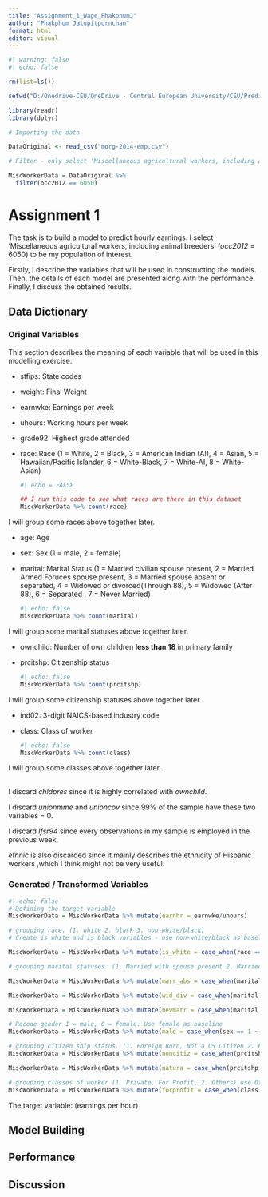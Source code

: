 ```yaml
---
title: "Assignment_1_Wage_PhakphumJ"
author: "Phakphum Jatupitpornchan"
format: html
editor: visual
---
```


```r
#| warning: false
#| echo: false

rm(list=ls())

setwd("D:/Onedrive-CEU/OneDrive - Central European University/CEU/Prediction with Machine Learning/Assignment/DA3-phdma/Assignment 1")

library(readr)
library(dplyr)

# Importing the data

DataOriginal <- read_csv("morg-2014-emp.csv")

# Filter - only select 'Miscellaneous agricultural workers, including animal breeders' - 6050

MiscWorkerData = DataOriginal %>%
  filter(occ2012 == 6050)
```

# Assignment 1

The task is to build a model to predict hourly earnings. I select 'Miscellaneous agricultural workers, including animal breeders' (*occ2012* = 6050) to be my population of interest.\

Firstly, I describe the variables that will be used in constructing the models. Then, the details of each model are presented along with the performance. Finally, I discuss the obtained results.

## Data Dictionary

### Original Variables

This section describes the meaning of each variable that will be used in this modelling exercise.

-   stfips: State codes

-   weight: Final Weight

-   earnwke: Earnings per week

-   uhours: Working hours per week

-   grade92: Highest grade attended

-   race: Race (1 = White, 2 = Black, 3 = American Indian (AI), 4 = Asian, 5 = Hawaiian/Pacific Islander, 6 = White-Black, 7 = White-AI, 8 = White-Asian)

    ```r
    #| echo = FALSE

    ## I run this code to see what races are there in this dataset
    MiscWorkerData %>% count(race)
    ```

I will group some races above together later.

-   age: Age

-   sex: Sex (1 = male, 2 = female)

-   marital: Marital Status (1 = Married civilian spouse present, 2 = Married Armed Foruces spouse present, 3 = Married spouse absent or separated, 4 = Widowed or divorced(Through 88), 5 = Widowed (After 88), 6 = Separated , 7 = Never Married)

    ```r
    #| echo: false
    MiscWorkerData %>% count(marital)
    ```

I will group some marital statuses above together later.

-   ownchild: Number of own children **less than** **18** in primary family

-   prcitshp: Citizenship status

    ```r
    #| echo: false
    MiscWorkerData %>% count(prcitshp)
    ```

I will group some citizenship statuses above together later.

-   ind02: 3-digit NAICS-based industry code

-   class: Class of worker

    ```r
    #| echo: false
    MiscWorkerData %>% count(class)
    ```

I will group some classes above together later.\
 

I discard *chldpres* since it is highly correlated with *ownchild*.

I discard *unionmme* and *unioncov* since 99% of the sample have these two variables = 0.

I discard *lfsr94* since every observations in my sample is employed in the previous week.

*ethnic* is also discarded since it mainly describes the ethnicity of Hispanic workers ,which I think might not be very useful.

### Generated / Transformed Variables

```r
#| echo: false
# Defining the target variable
MiscWorkerData = MiscWorkerData %>% mutate(earnhr = earnwke/uhours)

# grouping race. (1. white 2. black 3. non-white/black)
# Create is_white and is_black variables - use non-white/black as baseline

MiscWorkerData = MiscWorkerData %>% mutate(is_white = case_when(race == 1 ~ 1, race != 1 ~ 0), is_black = case_when(race == 2 ~ 1, race != 2 ~ 0))

# grouping marital statuses. (1. Married with spouse present 2. Married with spouse absent or seperated 3. Widowed or divorced 4. Never Married) - leave the first category out to be baseline

MiscWorkerData = MiscWorkerData %>% mutate(marr_abs = case_when(marital == 3 ~ 1, marital != 3 ~ 0))

MiscWorkerData = MiscWorkerData %>% mutate(wid_div = case_when(marital == 4 | marital == 5 | marital == 6 ~ 1, marital != 4 | marital != 5 | marital != 6 ~ 0))

MiscWorkerData = MiscWorkerData %>% mutate(nevmarr = case_when(marital == 7 ~ 1, marital != 7 ~ 0))

# Recode gender 1 = male, 0 = female. Use female as baseline
MiscWorkerData = MiscWorkerData %>% mutate(male = case_when(sex == 1 ~ 1, sex != 1 ~ 0))

# grouping citizen ship status. (1. Foreign Born, Not a US Citizen 2. Foreign Born, US Cit By Naturalization 3. Native) - use Native as baseline
MiscWorkerData = MiscWorkerData %>% mutate(noncitiz = case_when(prcitshp == 1 ~ 1, prcitshp != 1 ~ 0))

MiscWorkerData = MiscWorkerData %>% mutate(natura = case_when(prcitshp == 2 ~ 1, prcitshp != 2 ~ 0))

# grouping classes of worker (1. Private, For Profit, 2. Others) use Others as the baseline
MiscWorkerData = MiscWorkerData %>% mutate(forprofit = case_when(class == 4 ~ 1, class != 4 ~ 0))

```

The target variable: (earnings per hour)

## Model Building

## Performance

## Discussion
